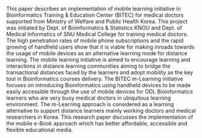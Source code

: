 This paper describes an implementation of mobile learning initiative in
Bioinformatics Training & Education Center (BITEC) for medical doctors
supported from Ministry of Welfare and Public Health Korea. This project
was initiated by Dept. of Bioinformatics & Statistics KNOU and Dept. of
Medical Informatics of SNU Medical College for training medical doctors.
The high penetration rates of mobile phone subscriptions and the rapid
growing of handheld users show that it is viable for making inroads
towards the usage of mobile devices as an alternative learning mode for
distance learning. The mobile learning initiative is aimed to encourage
learning and interactions in distance learning communities aiming to
bridge the transactional distances faced by the learners and adopt
mobility as the key tool in Bioinformatics courses delivery. The BITEC
m-Learning initiative focuses on introducing Bioinformatics using
handheld devices to be made easily accessible through the use of mobile
devices for ODL Bioinformatics learners who are very busy medical
doctors in ubiquitous learning environment. The m-Learning approach is
considered as a learning alternative to support distance learners mainly
working doctors and medical researchers in Korea. This research paper
discusses the implementation of the mobile e-Book approach which has
better affordable, accessible and flexible educational media.
